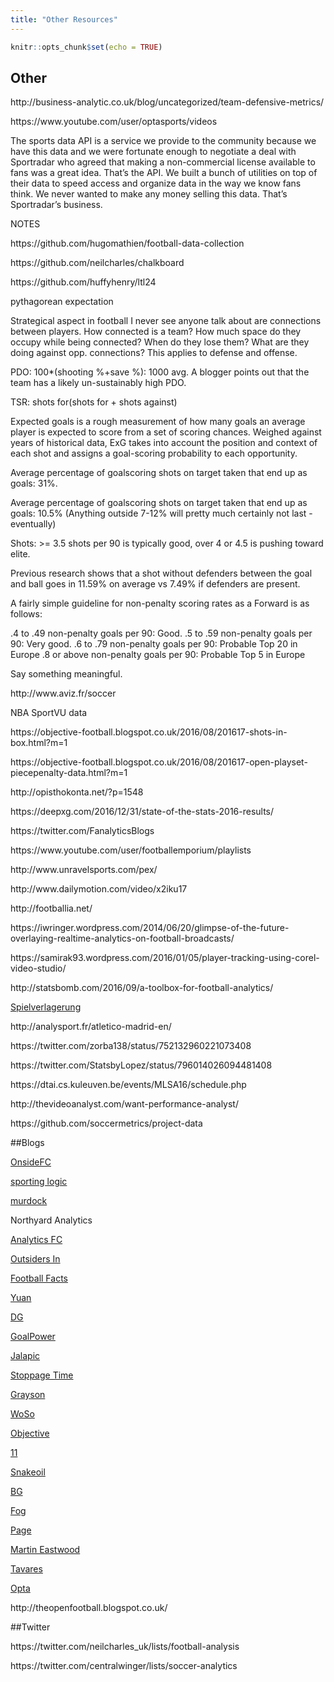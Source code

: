 ```yaml
---
title: "Other Resources"
---
```


```r
knitr::opts_chunk$set(echo = TRUE)
```

## Other

http://business-analytic.co.uk/blog/uncategorized/team-defensive-metrics/

https://www.youtube.com/user/optasports/videos

The sports data API is a service we provide to the community because we have this data and we were fortunate enough to negotiate a deal with Sportradar who agreed that making a non-commercial license available to fans was a great idea. That’s the API. We built a bunch of utilities on top of their data to speed access and organize data in the way we know fans think. We never wanted to make any money selling this data. That’s Sportradar’s business.

NOTES

https://github.com/hugomathien/football-data-collection

https://github.com/neilcharles/chalkboard

https://github.com/huffyhenry/ltl24

pythagorean expectation

Strategical aspect in football I never see anyone talk about are connections between players. How connected is a team? How much space do they occupy while being connected? When do they lose them? What are they doing against opp. connections? This applies to defense and offense.

PDO: 100*(shooting %+save %): 1000 avg. A blogger points out that the team has a likely un-sustainably high PDO.

TSR: shots for(shots for + shots against)

Expected goals is a rough measurement of how many goals an average player is expected to score from a set of scoring chances. Weighed against years of 
historical data, ExG takes into account the position and context of each shot and assigns a goal-scoring probability to each opportunity.

Average percentage of goalscoring shots on target taken that end up as goals: 31%. 

Average percentage of goalscoring shots on target taken that end up as goals: 10.5% (Anything outside 7-12% will pretty much certainly not last - eventually)

Shots: >= 3.5 shots per 90 is typically good, over 4 or 4.5 is pushing toward elite. 

Previous research shows that a shot without defenders between the goal and ball goes in 11.59% on average vs 7.49% if defenders are present.

A fairly simple guideline for non-penalty scoring rates as a Forward is as follows:

.4 to .49 non-penalty goals per 90: Good.
.5 to .59 non-penalty goals per 90: Very good.
.6 to .79 non-penalty goals per 90: Probable Top 20 in Europe
.8 or above non-penalty goals per 90: Probable Top 5 in Europe

Say something meaningful.

http://www.aviz.fr/soccer

NBA SportVU data

https://objective-football.blogspot.co.uk/2016/08/201617-shots-in-box.html?m=1

https://objective-football.blogspot.co.uk/2016/08/201617-open-playset-piecepenalty-data.html?m=1

http://opisthokonta.net/?p=1548

https://deepxg.com/2016/12/31/state-of-the-stats-2016-results/

https://twitter.com/FanalyticsBlogs

https://www.youtube.com/user/footballemporium/playlists

http://www.unravelsports.com/pex/

http://www.dailymotion.com/video/x2iku17

http://footballia.net/

https://iwringer.wordpress.com/2014/06/20/glimpse-of-the-future-overlaying-realtime-analytics-on-football-broadcasts/

https://samirak93.wordpress.com/2016/01/05/player-tracking-using-corel-video-studio/

http://statsbomb.com/2016/09/a-toolbox-for-football-analytics/

[Spielverlagerung](http://spielverlagerung.com/)

http://analysport.fr/atletico-madrid-en/

https://twitter.com/zorba138/status/752132960221073408

https://twitter.com/StatsbyLopez/status/796014026094481408

https://dtai.cs.kuleuven.be/events/MLSA16/schedule.php

http://thevideoanalyst.com/want-performance-analyst/

https://github.com/soccermetrics/project-data

##Blogs

[OnsideFC](https://github.com/OnsideFC)

[sporting logic](https://sportinglogicblog.wordpress.com)

[murdock](http://johnburnmurdoch.github.io/)

Northyard Analytics

[Analytics FC](http://analyticsfc.co.uk)

[Outsiders In](https://outsidersin.wordpress.com/)

[Football Facts](http://www.myfootballfacts.com/)

[Yuan](http://andrewyuan.github.io)

[DG](https://differentgame.wordpress.com/)

[GoalPower](http://thepowerofgoals.blogspot.co.uk)

[Jalapic](http://jalapic.github.io/)

[Stoppage Time](http://5addedminutes.com)

[Grayson](https://jameswgrayson.wordpress.com)

[WoSo](https://wosostats.wordpress.com/)

[Objective](http://objective-football.blogspot.com.es)

[11](https://2plus2equals11.wordpress.com)

[Snakeoil](http://statsandsnakeoil.wordpress.com)

[BG](http://www.bootifulgame.com)

[Fog](http://www.wallpaperingfog.co.uk)

[Page](http://dannypage.github.io/)

[Martin Eastwood]([https://github.com/martineastwood/penalty)

[Tavares](https://github.com/rjtavares/football-crunching)

[Opta](http://www.optasportspro.com/about/interesting-links.aspx)

http://theopenfootball.blogspot.co.uk/

##Twitter

https://twitter.com/neilcharles_uk/lists/football-analysis

https://twitter.com/centralwinger/lists/soccer-analytics